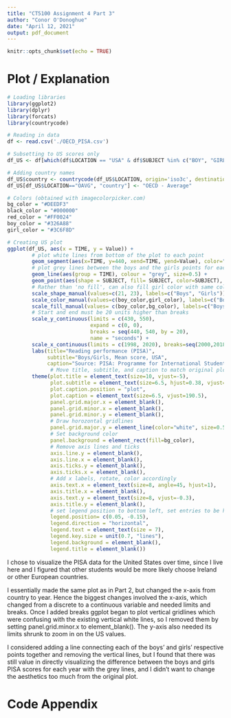 ```yaml
---
title: "CT5100 Assignment 4 Part 3"
author: "Conor O'Donoghue"
date: "April 12, 2021"
output: pdf_document
---
```


```r
knitr::opts_chunk$set(echo = TRUE)
```

# Plot / Explanation

```r
# Loading libraries
library(ggplot2)
library(dplyr)
library(forcats)
library(countrycode)
```

```r

# Reading in data
df <- read.csv('./OECD_PISA.csv')

# Subsetting to US scores only
df_US <- df[which(df$LOCATION == "USA" & df$SUBJECT %in% c("BOY", "GIRL")),]

# Adding country names
df_US$country <- countrycode(df_US$LOCATION, origin='iso3c', destination='country.name')
df_US[df_US$LOCATION=="OAVG", "country"] <- "OECD - Average"

# Colors (obtained with imagecolorpicker.com)
bg_color = "#DEEDF3"
black_color = "#000000"
red_color = "#FF0024"
boy_color = "#326A88"
girl_color = "#3C6F8D"
```


```r

# Creating US plot
ggplot(df_US, aes(x = TIME, y = Value)) +
        # plot white lines from bottom of the plot to each point
        geom_segment(aes(x=TIME, y=440, xend=TIME, yend=Value), color="white", size=0.5) +
        # plot grey lines between the boys and the girls points for each country
        geom_line(aes(group = TIME), colour = "grey", size=0.5) +
        geom_point(aes(shape = SUBJECT, fill= SUBJECT, color=SUBJECT), size=2) +
        # Rather than 'no fill', can also fill girl color with same color as the background.
        scale_shape_manual(values=c(21, 23), labels=c("Boys", "Girls")) +
        scale_color_manual(values=c(boy_color,girl_color), labels=c("Boys", "Girls")) +
        scale_fill_manual(values= c(boy_color,bg_color), labels=c("Boys", "Girls")) +
        # Start and end must be 20 units higher than breaks
        scale_y_continuous(limits = c(430, 550), 
                           expand = c(0, 0),
                           breaks = seq(440, 540, by = 20),
                           name = "seconds") +
        scale_x_continuous(limits = c(1998, 2020), breaks=seq(2000,2018,by=2)) +
        labs(title="Reading performance (PISA)",
             subtitle="Boys/Girls, Mean score, USA",
             caption="Source: PISA: Programme for International Student Assessment") +
              # Move title, subtitle, and caption to match original plot
        theme(plot.title = element_text(size=10, vjust=-5),
              plot.subtitle = element_text(size=6.5, hjust=0.38, vjust=1),
              plot.caption.position = "plot",
              plot.caption = element_text(size=6.5, vjust=190.5),
              panel.grid.major.x = element_blank(),
              panel.grid.minor.x = element_blank(),
              panel.grid.minor.y = element_blank(),
              # Draw horozontal gridlines
              panel.grid.major.y = element_line(color="white", size=0.5),
              # Set background color
              panel.background = element_rect(fill=bg_color),
              # Remove axis lines and ticks
              axis.line.y = element_blank(),
              axis.line.x = element_blank(),
              axis.ticks.y = element_blank(),
              axis.ticks.x = element_blank(),
              # Add x labels, rotate, color accordingly
              axis.text.x = element_text(size=8, angle=45, hjust=1),
              axis.title.x = element_blank(),
              axis.text.y = element_text(size=8, vjust=-0.3),
              axis.title.y = element_blank(),
              # set legend position to bottom left, set entries to be horizontal
              legend.position= c(0.05, -0.15),
              legend.direction = "horizontal",
              legend.text = element_text(size = 7),
              legend.key.size = unit(0.7, "lines"),
              legend.background = element_blank(),
              legend.title = element_blank())
```

I chose to visualize the PISA data for the United States over time, since I live here and I figured that other students would be more likely
choose Ireland or other European countries.

I essentially made the same plot as in Part 2, but changed the x-axis from country to year. Hence the biggest changes involved the x-axis,
which changed from a discrete to a continuous variable and needed limits and breaks. Once I added breaks ggplot began to plot vertical gridlines
which were confusing with the existing vertical white lines, so I removed them by setting panel.grid.minor.x to element_blank(). The y-axis also needed
its limits shrunk to zoom in on the US values.

I considered adding a line connecting each of the boys' and girls' respective points together and removing the vertical lines,
but I found that there was still value in directly visualizing the difference between the boys and girls PISA scores for each year with the grey lines,
and I didn't want to change the aesthetics too much from the original plot. 

\pagebreak
# Code Appendix
```r
```

